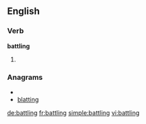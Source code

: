 
==English==

===Verb===
'''battling'''

# {{present participle of|[[battle]]}}

===Anagrams===
* {{alphagram|abgilntt}}
* [[blatting#English|blatting]]


[[de:battling]]
[[fr:battling]]
[[simple:battling]]
[[vi:battling]]